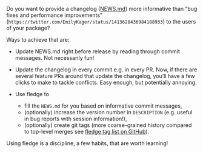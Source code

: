 Do you want to provide a changelog ([NEWS.md](https://blog.r-hub.io/2020/05/08/pkg-news/#why-write-the-changelog-as-newsmd)) more informative than "bug fixes and performance improvements" (`https://twitter.com/EmilyKager/status/1413628436984188933`) to the users of your package?

Ways to achieve that are:

- Update NEWS.md right before release by reading through commit messages. Not necessarily fun!

- Update the changelog in every commit e.g. in every PR. Now, if there are several feature PRs around that update the changelog, you'll have a few clicks to make to tackle conflicts. Easy enough, but potentially annoying.

- Use fledge to
    * fill the `NEWS.md` for you based on informative commit messages,
    * (optionally) increase the version number in `DESCRIPTION` (e.g. useful in bug reports with session information!),
    * (optionally) create git tags (more coarse-grained history compared to top-level merges see [fledge tag list on GitHub](https://github.com/cynkra/fledge/tags)).

Using fledge is a discipline, a few habits, that are worth learning!
